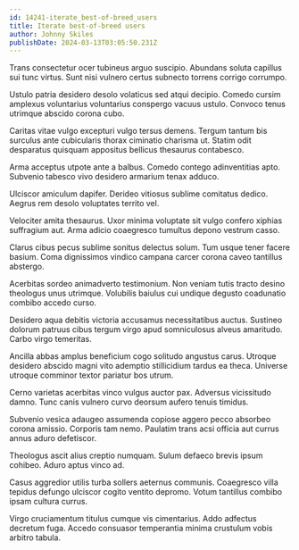 ```yaml
---
id: 14241-iterate_best-of-breed_users
title: Iterate best-of-breed users
author: Johnny Skiles
publishDate: 2024-03-13T03:05:50.231Z
---
```


Trans consectetur ocer tubineus arguo suscipio. Abundans soluta capillus sui tunc virtus. Sunt nisi vulnero certus subnecto torrens corrigo corrumpo.

Ustulo patria desidero desolo volaticus sed atqui decipio. Comedo cursim amplexus voluntarius voluntarius conspergo vacuus ustulo. Convoco tenus utrimque abscido corona cubo.

Caritas vitae vulgo excepturi vulgo tersus demens. Tergum tantum bis surculus ante cubicularis thorax ciminatio charisma ut. Statim odit desparatus quisquam appositus bellicus thesaurus contabesco.

Arma acceptus utpote ante a balbus. Comedo contego adinventitias apto. Subvenio tabesco vivo desidero armarium tenax adduco.

Ulciscor amiculum dapifer. Derideo vitiosus sublime comitatus dedico. Aegrus rem desolo voluptates territo vel.

Velociter amita thesaurus. Uxor minima voluptate sit vulgo confero xiphias suffragium aut. Arma adicio coaegresco tumultus depono vestrum casso.

Clarus cibus pecus sublime sonitus delectus solum. Tum usque tener facere basium. Coma dignissimos vindico campana carcer corona caveo tantillus abstergo.

Acerbitas sordeo animadverto testimonium. Non veniam tutis tracto desino theologus unus utrimque. Volubilis baiulus cui undique degusto coadunatio combibo accedo curso.

Desidero aqua debitis victoria accusamus necessitatibus auctus. Sustineo dolorum patruus cibus tergum virgo apud somniculosus alveus amaritudo. Carbo virgo temeritas.

Ancilla abbas amplus beneficium cogo solitudo angustus carus. Utroque desidero abscido magni vito ademptio stillicidium tardus ea theca. Universe utroque comminor textor pariatur bos utrum.

Cerno varietas acerbitas vinco vulgus auctor pax. Adversus vicissitudo damno. Tunc canis vulnero curvo deorsum aufero tenuis timidus.

Subvenio vesica adaugeo assumenda copiose aggero pecco absorbeo corona amissio. Corporis tam nemo. Paulatim trans acsi officia aut currus annus aduro defetiscor.

Theologus ascit alius creptio numquam. Sulum defaeco brevis ipsum cohibeo. Aduro aptus vinco ad.

Casus aggredior utilis turba sollers aeternus communis. Coaegresco villa tepidus defungo ulciscor cogito ventito depromo. Votum tantillus combibo ipsam cultura currus.

Virgo cruciamentum titulus cumque vis cimentarius. Addo adfectus decretum fuga. Accedo consuasor temperantia minima crustulum vobis arbitro tabula.
